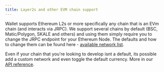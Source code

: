 ```yaml
---
title: Layer2s and other EVM chain support
---
```


Wallet supports Ethereum L2s or more specifically any chain that is an EVm chain (and interacts via JRPC).
We support several chains by default (BSC, Matic/Polygon, SKALE and others\)
and using them simply require you to change the JRPC endpoint for your Ethereum Node. The
defaults and how to change them can be found here -
[available network list](networklist).

Even if your chain that you're looking to develop isnt a default, its possible add a custom network and even toggle the default currency. More in our [API reference](/wallet/api-reference/initialization).
